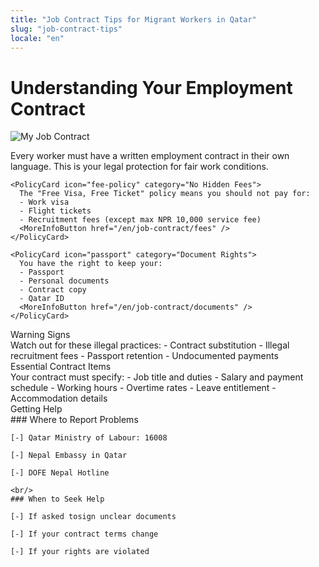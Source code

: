 ```yaml
---
title: "Job Contract Tips for Migrant Workers in Qatar"
slug: "job-contract-tips"
locale: "en"
---
```


# Understanding Your Employment Contract

![My Job Contract](/jobcontract.png)

<ContentSection>
  <div className="space-y-6">
    <PolicyCard icon="contract" category="Contract Requirements">
      Every worker must have a written employment contract in their own language. 
      This is your legal protection for fair work conditions.
      <MoreInfoButton href="/en/job-contract/basics" />
    </PolicyCard>

    <PolicyCard icon="fee-policy" category="No Hidden Fees">
      The "Free Visa, Free Ticket" policy means you should not pay for:
      - Work visa
      - Flight tickets
      - Recruitment fees (except max NPR 10,000 service fee)
      <MoreInfoButton href="/en/job-contract/fees" />
    </PolicyCard>

    <PolicyCard icon="passport" category="Document Rights">
      You have the right to keep your:
      - Passport
      - Personal documents
      - Contract copy
      - Qatar ID
      <MoreInfoButton href="/en/job-contract/documents" />
    </PolicyCard>

  </div>
</ContentSection>

<ContentSection>
  <IconHeading icon="warning-sign">Warning Signs</IconHeading>
  <div className="prose prose-lg">
    Watch out for these illegal practices: - Contract substitution - Illegal
    recruitment fees - Passport retention - Undocumented payments
  </div>
</ContentSection>

<ContentSection>
  <IconHeading icon="checklist">Essential Contract Items</IconHeading>
  <div className="prose prose-lg">
    Your contract must specify: - Job title and duties - Salary and payment
    schedule - Working hours - Overtime rates - Leave entitlement -
    Accommodation details
  </div>
</ContentSection>

<ContentSection>
  <IconHeading icon="support">Getting Help</IconHeading>
  <div className="prose prose-lg">
    ### Where to Report Problems 
    
    [-] Qatar Ministry of Labour: 16008 
    
    [-] Nepal Embassy in Qatar 
    
    [-] DOFE Nepal Hotline 
    
    <br/>
    ### When to Seek Help 
    
    [-] If asked tosign unclear documents 
    
    [-] If your contract terms change 
    
    [-] If your rights are violated

  </div>
</ContentSection>
